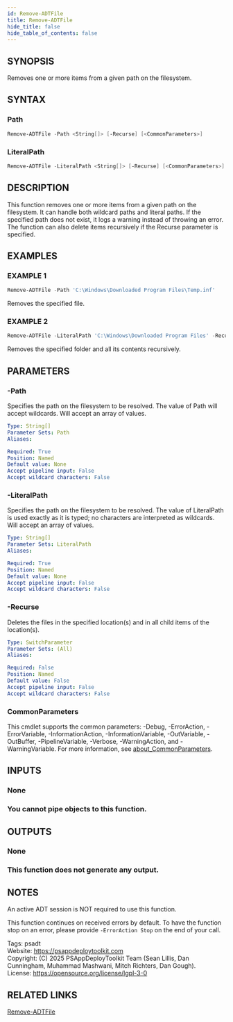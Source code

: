 ```yaml
---
id: Remove-ADTFile
title: Remove-ADTFile
hide_title: false
hide_table_of_contents: false
---
```


## SYNOPSIS

Removes one or more items from a given path on the filesystem.

## SYNTAX

### Path

```powershell
Remove-ADTFile -Path <String[]> [-Recurse] [<CommonParameters>]
```

### LiteralPath

```powershell
Remove-ADTFile -LiteralPath <String[]> [-Recurse] [<CommonParameters>]
```

## DESCRIPTION

This function removes one or more items from a given path on the filesystem.
It can handle both wildcard paths and literal paths.
If the specified path does not exist, it logs a warning instead of throwing an error.
The function can also delete items recursively if the Recurse parameter is specified.

## EXAMPLES

### EXAMPLE 1

```powershell
Remove-ADTFile -Path 'C:\Windows\Downloaded Program Files\Temp.inf'
```

Removes the specified file.

### EXAMPLE 2

```powershell
Remove-ADTFile -LiteralPath 'C:\Windows\Downloaded Program Files' -Recurse
```

Removes the specified folder and all its contents recursively.

## PARAMETERS

### -Path

Specifies the path on the filesystem to be resolved.
The value of Path will accept wildcards.
Will accept an array of values.

```yaml
Type: String[]
Parameter Sets: Path
Aliases:

Required: True
Position: Named
Default value: None
Accept pipeline input: False
Accept wildcard characters: False
```

### -LiteralPath

Specifies the path on the filesystem to be resolved.
The value of LiteralPath is used exactly as it is typed; no characters are interpreted as wildcards.
Will accept an array of values.

```yaml
Type: String[]
Parameter Sets: LiteralPath
Aliases:

Required: True
Position: Named
Default value: None
Accept pipeline input: False
Accept wildcard characters: False
```

### -Recurse

Deletes the files in the specified location(s) and in all child items of the location(s).

```yaml
Type: SwitchParameter
Parameter Sets: (All)
Aliases:

Required: False
Position: Named
Default value: False
Accept pipeline input: False
Accept wildcard characters: False
```

### CommonParameters

This cmdlet supports the common parameters: -Debug, -ErrorAction, -ErrorVariable, -InformationAction, -InformationVariable, -OutVariable, -OutBuffer, -PipelineVariable, -Verbose, -WarningAction, and -WarningVariable. For more information, see [about_CommonParameters](http://go.microsoft.com/fwlink/?LinkID=113216).

## INPUTS

### None

### You cannot pipe objects to this function.
## OUTPUTS

### None

### This function does not generate any output.
## NOTES
An active ADT session is NOT required to use this function.

This function continues on received errors by default.
To have the function stop on an error, please provide `-ErrorAction Stop` on the end of your call.

Tags: psadt<br />
Website: https://psappdeploytoolkit.com<br />
Copyright: (C) 2025 PSAppDeployToolkit Team (Sean Lillis, Dan Cunningham, Muhammad Mashwani, Mitch Richters, Dan Gough).<br />
License: https://opensource.org/license/lgpl-3-0

## RELATED LINKS

[Remove-ADTFile](./Remove-ADTFile.mdx)
